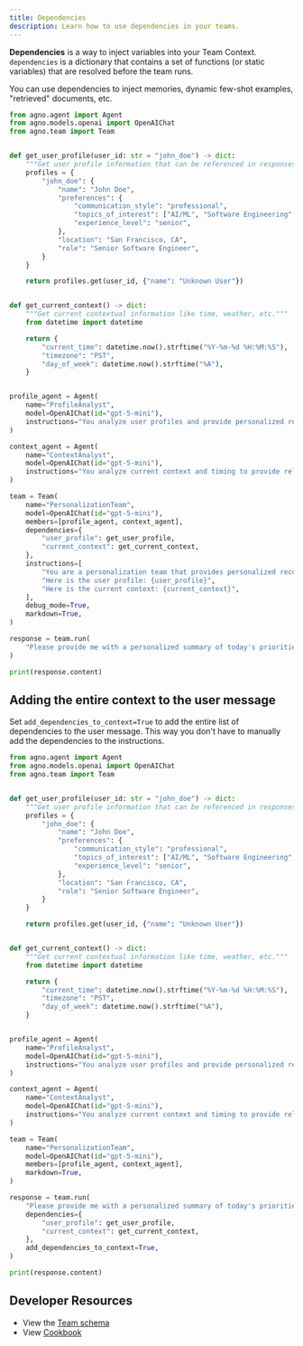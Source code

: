 ```yaml
---
title: Dependencies
description: Learn how to use dependencies in your teams.
---
```


**Dependencies** is a way to inject variables into your Team Context. `dependencies` is a dictionary that contains a set of functions (or static variables) that are resolved before the team runs.

<Note>
You can use dependencies to inject memories, dynamic few-shot examples, "retrieved" documents, etc.
</Note>

```python dependencies.py
from agno.agent import Agent
from agno.models.openai import OpenAIChat
from agno.team import Team


def get_user_profile(user_id: str = "john_doe") -> dict:
    """Get user profile information that can be referenced in responses."""
    profiles = {
        "john_doe": {
            "name": "John Doe",
            "preferences": {
                "communication_style": "professional",
                "topics_of_interest": ["AI/ML", "Software Engineering", "Finance"],
                "experience_level": "senior",
            },
            "location": "San Francisco, CA",
            "role": "Senior Software Engineer",
        }
    }

    return profiles.get(user_id, {"name": "Unknown User"})


def get_current_context() -> dict:
    """Get current contextual information like time, weather, etc."""
    from datetime import datetime

    return {
        "current_time": datetime.now().strftime("%Y-%m-%d %H:%M:%S"),
        "timezone": "PST",
        "day_of_week": datetime.now().strftime("%A"),
    }


profile_agent = Agent(
    name="ProfileAnalyst",
    model=OpenAIChat(id="gpt-5-mini"),
    instructions="You analyze user profiles and provide personalized recommendations.",
)

context_agent = Agent(
    name="ContextAnalyst",
    model=OpenAIChat(id="gpt-5-mini"),
    instructions="You analyze current context and timing to provide relevant insights.",
)

team = Team(
    name="PersonalizationTeam",
    model=OpenAIChat(id="gpt-5-mini"),
    members=[profile_agent, context_agent],
    dependencies={
        "user_profile": get_user_profile,
        "current_context": get_current_context,
    },
    instructions=[
        "You are a personalization team that provides personalized recommendations based on the user's profile and context.",
        "Here is the user profile: {user_profile}",
        "Here is the current context: {current_context}",
    ],
    debug_mode=True,
    markdown=True,
)

response = team.run(
    "Please provide me with a personalized summary of today's priorities based on my profile and interests.",
)

print(response.content)
```

## Adding the entire context to the user message

Set `add_dependencies_to_context=True` to add the entire list of dependencies to the user message. This way you don't have to manually add the dependencies to the instructions.

```python dependencies_instructions.py
from agno.agent import Agent
from agno.models.openai import OpenAIChat
from agno.team import Team


def get_user_profile(user_id: str = "john_doe") -> dict:
    """Get user profile information that can be referenced in responses."""
    profiles = {
        "john_doe": {
            "name": "John Doe",
            "preferences": {
                "communication_style": "professional",
                "topics_of_interest": ["AI/ML", "Software Engineering", "Finance"],
                "experience_level": "senior",
            },
            "location": "San Francisco, CA",
            "role": "Senior Software Engineer",
        }
    }

    return profiles.get(user_id, {"name": "Unknown User"})


def get_current_context() -> dict:
    """Get current contextual information like time, weather, etc."""
    from datetime import datetime

    return {
        "current_time": datetime.now().strftime("%Y-%m-%d %H:%M:%S"),
        "timezone": "PST",
        "day_of_week": datetime.now().strftime("%A"),
    }


profile_agent = Agent(
    name="ProfileAnalyst",
    model=OpenAIChat(id="gpt-5-mini"),
    instructions="You analyze user profiles and provide personalized recommendations.",
)

context_agent = Agent(
    name="ContextAnalyst",
    model=OpenAIChat(id="gpt-5-mini"),
    instructions="You analyze current context and timing to provide relevant insights.",
)

team = Team(
    name="PersonalizationTeam",
    model=OpenAIChat(id="gpt-5-mini"),
    members=[profile_agent, context_agent],
    markdown=True,
)

response = team.run(
    "Please provide me with a personalized summary of today's priorities based on my profile and interests.",
    dependencies={
        "user_profile": get_user_profile,
        "current_context": get_current_context,
    },
    add_dependencies_to_context=True,
)

print(response.content)
```

## Developer Resources

- View the [Team schema](/reference/teams/team)
- View [Cookbook](https://github.com/agno-agi/agno/tree/v2.0/cookbook/teams/dependencies)